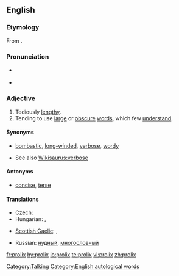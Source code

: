 ==English==

===Etymology===
From {{etyl|la}} {{term|prolixus|prōlixus|long, extended|lang=la}}.

===Pronunciation===
* {{a|UK}} {{IPA|/ˈpɹəoʊ.lɪks/}}
* {{a|US}} {{IPA|/pɹoʊˈlɪks/}}

===Adjective===
{{en-adj}}

# Tediously [[lengthy]].
# Tending to use [[large]] or [[obscure]] [[words]], which few [[understand]].

====Synonyms====
* {{sense|tediously lengthy}} [[bombastic]], [[long-winded]], [[verbose]], [[wordy]]
* See also [[Wikisaurus:verbose]]

====Antonyms====
* {{sense|tediously lengthy}} [[concise]], [[terse]]

====Translations====
{{trans-top|tediously lengthy}}
* Czech: {{t-|cs|zdlouhavý}}
* Hungarian: {{t-|hu|terjengős}}, {{t-|hu|hosszadalmas}}
{{trans-mid}}
* [[Scottish Gaelic]]: {{t-|gd|fadalach}}, {{t-|gd|màirnealach}}
{{trans-bottom}}

{{trans-top|tending to use large or obscure words, which few understand}}
* Russian: [[нудный]], [[многословный]]
{{trans-mid}}
{{trans-bottom}}

[[Category:Talking]]
[[Category:English autological words]]

[[fr:prolix]]
[[hy:prolix]]
[[io:prolix]]
[[te:prolix]]
[[vi:prolix]]
[[zh:prolix]]